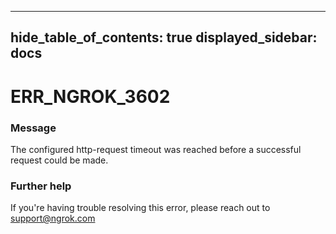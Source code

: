 

---
hide_table_of_contents: true
displayed_sidebar: docs
---


# ERR_NGROK_3602

### Message
The configured http-request timeout was reached before a successful request could be made.

<ErrorDetails error="err_ngrok_3602" />



### Further help
If you're having trouble resolving this error, please reach out to [support@ngrok.com](mailto:support@ngrok.com?subject=Help%20with%20ERR_NGROK_3602)

